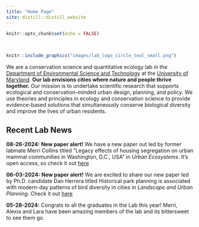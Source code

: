 ```yaml
---
title: "Home Page"
site: distill::distill_website
---
```


```r
knitr::opts_chunk$set(echo = FALSE)
```

<style>
d-title, d-byline {
  display: none
}
</style>

<br>

```r
knitr::include_graphics("images/lab_logo_circle_teal_small.png")
```

We are a conservation science and quantitative ecology lab in the [Department of Environmental Science and Technology](https://enst.umd.edu/){target="_blank"} at the [University of Maryland](https://umd.edu/){target="_blank"}. **Our lab envisions cities where nature and people thrive together.** Our mission is to undertake scientific research that supports ecological and conservation-minded urban design, planning, and policy. We use theories and principles in ecology and conservation science to provide evidence-based solutions that simultaneously conserve biological diversity and improve the lives of urban residents.

<h2>Recent Lab News</h2>

**08-26-2024:** **New paper alert!** We have a new paper out led by former labmate Merri Collins titled "Legacy effects of housing segregation on urban mammal communities in Washington, D.C., USA" in *Urban Ecosystems*. It's open access, so check it out [here](https://link.springer.com/article/10.1007/s11252-024-01597-z)

**06-03-2024:** **New paper alert!** We are excited to share our new paper led by Ph.D. candidate Dan Herrera titled Historical park planning is associated with modern-day patterns of bird diversity in cities in *Landscape and Urban Planning*. Check it out [here](https://www.sciencedirect.com/science/article/pii/S0169204624001312?dgcid=coauthor)

**05-28-2024:** Congrats to all the graduates in the Lab this year! Merri, Alexia and Lara have been amazing members of the lab and its bittersweet to see them go.



